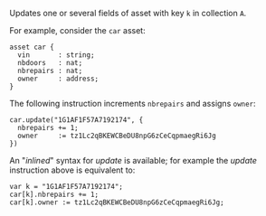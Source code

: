 Updates one or several fields of asset with key `k` in collection `A`.

For example, consider the `car` asset:
```archetype
asset car {
  vin       : string;
  nbdoors   : nat;
  nbrepairs : nat;
  owner     : address;
}
```

The following instruction increments `nbrepairs` and assigns `owner`:
```archetype
car.update("1G1AF1F57A7192174", {
  nbrepairs += 1;
  owner     := tz1Lc2qBKEWCBeDU8npG6zCeCqpmaegRi6Jg
})
```

An "*inlined*" syntax for *update* is available; for example the *update* instruction above is equivalent to:
```archetype
var k = "1G1AF1F57A7192174";
car[k].nbrepairs += 1;
car[k].owner := tz1Lc2qBKEWCBeDU8npG6zCeCqpmaegRi6Jg;
```